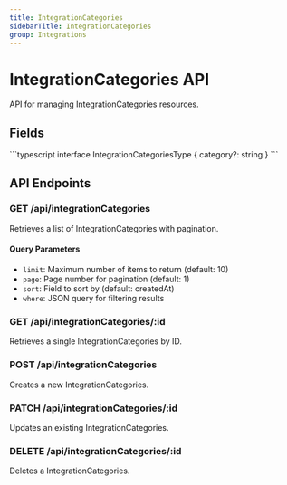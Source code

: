 ```yaml
---
title: IntegrationCategories
sidebarTitle: IntegrationCategories
group: Integrations
---
```



# IntegrationCategories API

API for managing IntegrationCategories resources.

## Fields

<TSDoc>
```typescript
interface IntegrationCategoriesType {
  category?: string
}
```
</TSDoc>


## API Endpoints

### GET /api/integrationCategories
Retrieves a list of IntegrationCategories with pagination.

#### Query Parameters
- `limit`: Maximum number of items to return (default: 10)
- `page`: Page number for pagination (default: 1)
- `sort`: Field to sort by (default: createdAt)
- `where`: JSON query for filtering results

### GET /api/integrationCategories/:id
Retrieves a single IntegrationCategories by ID.

### POST /api/integrationCategories
Creates a new IntegrationCategories.

### PATCH /api/integrationCategories/:id
Updates an existing IntegrationCategories.

### DELETE /api/integrationCategories/:id
Deletes a IntegrationCategories.

